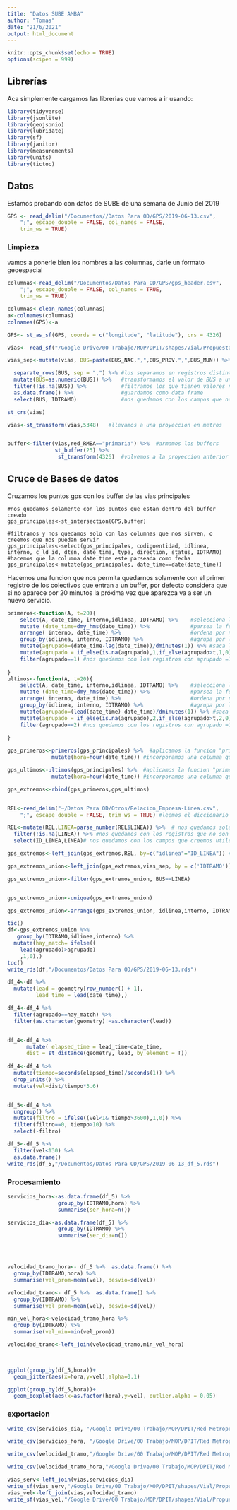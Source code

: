 ---
title: "Datos SUBE AMBA"
author: "Tomas"
date: "21/6/2021"
output: html_document
---

```{r setup, include=FALSE}
knitr::opts_chunk$set(echo = TRUE)
options(scipen = 999)
```

## Librerías

Aca simplemente cargamos las librerias que vamos a ir usando:

```{r librerias}
library(tidyverse)
library(jsonlite)
library(geojsonio)
library(lubridate)
library(sf)
library(janitor)
library(measurements)
library(units)
library(tictoc)
```

## Datos

Estamos probando con datos de SUBE de una semana de Junio del 2019
```{r datos, include=FALSE}
GPS <- read_delim("/Documentos//Datos Para OD/GPS/2019-06-13.csv", 
    ";", escape_double = FALSE, col_names = FALSE, 
    trim_ws = TRUE)


```

### Limpieza
vamos a ponerle bien los nombres a las columnas, 
darle un formato geoespacial

```{r limpiieza_datos message=FALSE, warning=FALSE, include=FALSE}
columnas<-read_delim("/Documentos/Datos Para OD/GPS/gps_header.csv", 
    ";", escape_double = FALSE, col_names = TRUE, 
    trim_ws = TRUE)

columnas<-clean_names(columnas)
a<-colnames(columnas)
colnames(GPS)<-a

GPS<- st_as_sf(GPS, coords = c("longitude", "latitude"), crs = 4326)
```

```{r Vias principales}
vias<- read_sf("/Google Drive/00 Trabajo/MOP/DPIT/shapes/Vial/Propuesta Primaria/RED_PRIMARIA_TRAMOS_/RED_PRIMARIA_TRAMOS_.shp")

vias_sep<-mutate(vias, BUS=paste(BUS_NAC,",",BUS_PROV,",",BUS_MUN)) %>% #agrupamos en un solo campo todos los buses

  separate_rows(BUS, sep = ",") %>% #los separamos en registros distintos 
  mutate(BUS=as.numeric(BUS)) %>%   #transformamos el valor de BUS a un numero
  filter(!is.na(BUS)) %>%           #filtramos los que tienen valores nulos
  as.data.frame() %>%               #guardamos como data frame
  select(BUS, IDTRAMO)              #nos quedamos con los campos que nos interesan.

st_crs(vias)

vias<-st_transform(vias,5348)   #llevamos a una proyeccion en metros


buffer<-filter(vias,red_RMBA=="primaria") %>%  #armamos los buffers
               st_buffer(25) %>% 
                st_transform(4326)  #volvemos a la proyeccion anterior

```

## Cruce de Bases de datos

Cruzamos los puntos gps con los buffer de las vias principales

```{cruce-bases r}
#nos quedamos solamente con los puntos que estan dentro del buffer creado
gps_principales<-st_intersection(GPS,buffer)

#filtramos y nos quedamos solo con las columnas que nos sirven, o creemos que nos puedan servir
gps_principales<-select(gps_principales, codigoentidad, idlinea, interno, c_ld_id, dtsn, date_time, type, direction, status, IDTRAMO)
#hacemos que la columna date time este parseada como fecha 
gps_principales<-mutate(gps_principales, date_time==date(date_time))
```
Hacemos una funcion que nos permita quedarnos solamente con el primer registro de los colectivos que entran a un buffer, por defecto considera que si no aparece por 20 minutos la próxima vez que aparezca va a ser un nuevo servicio.

```{r funciones}

primeros<-function(A, t=20){
    select(A, date_time, interno,idlinea, IDTRAMO) %>%    #selecciona las columnas que vamos a usar
    mutate (date_time=dmy_hms(date_time)) %>%             #parsea la fecha de manera correcta
    arrange( interno, date_time) %>%                      #ordena por numero de interno y por fecha
    group_by(idlinea, interno, IDTRAMO) %>%               #agrupa por linea, interno y tramo
    mutate(agrupado=(date_time-lag(date_time))/dminutes(1)) %>% #saca la diferencia de tiempo con el registro anterior y lo pone en minutos
    mutate(agrupado = if_else(is.na(agrupado),1,if_else(agrupado>t,1,0))) %>%  #si no hay registro anterior o la diferencia es mayor a t (20 min) asigna a la columna agrupado un 1 sino deja un 0
    filter(agrupado==1) #nos quedamos con los registros con agrupado =1
  
}
ultimos<-function(A, t=20){
    select(A, date_time, interno,idlinea, IDTRAMO) %>%    #selecciona las columnas que vamos a usar
    mutate (date_time=dmy_hms(date_time)) %>%             #parsea la fecha de manera correcta
    arrange( interno, date_time) %>%                      #ordena por numero de interno y por fecha
    group_by(idlinea, interno, IDTRAMO) %>%               #agrupa por linea, interno y tramo
    mutate(agrupado=(lead(date_time)-date_time)/dminutes(1)) %>% #saca la diferencia de tiempo con el registro anterior y lo pone en minutos
    mutate(agrupado = if_else(is.na(agrupado),2,if_else(agrupado>t,2,0))) %>%  #si no hay registro anterior o la diferencia es mayor a t (20 min) asigna a la columna agrupado un 1 sino deja un 0
    filter(agrupado==2) #nos quedamos con los registros con agrupado =1
  
}


```

```{r}
gps_primeros<-primeros(gps_principales) %>%  #aplicamos la funcion "primeros"
              mutate(hora=hour(date_time)) #incorporamos una columna que es 

gps_ultimos<-ultimos(gps_principales) %>%  #aplicamos la funcion "primeros"
              mutate(hora=hour(date_time)) #incorporamos una columna que es la hora 

gps_extremos<-rbind(gps_primeros,gps_ultimos)


REL<-read_delim("~/Datos Para OD/Otros/Relacion_Empresa-Linea.csv", 
    ";", escape_double = FALSE, trim_ws = TRUE) #leemos el diccionario que vincula id_linea con numero de linea 

REL<-mutate(REL,LINEA=parse_number(REL$LINEA)) %>%  # nos quedamos solamente con la parte numérica del campo linea
  filter(!is.na(LINEA)) %>% #nos quedamos con los registros que no son nulos
  select(ID_LINEA,LINEA)# nos quedamos con los campos que creemos utiles

gps_extremos<-left_join(gps_extremos,REL, by=c("idlinea"="ID_LINEA")) # a todos los puntos gps le incorporamos el numero de linea correspondiente con un left join.

gps_extremos_union<-left_join(gps_extremos,vias_sep, by = c('IDTRAMO')) # Aca lo complicado unimos todos los puntos gps de un tramo con las posibles lineas del tramo, luego comparamos el campo BUS del tramos con el campo Linea del gps, si son el mismo me lo quedo. 

gps_extremos_union<-filter(gps_extremos_union, BUS==LINEA)


gps_extremos_union<-unique(gps_extremos_union) 

gps_extremos_union<-arrange(gps_extremos_union, idlinea,interno, IDTRAMO, date_time) %>% ungroup()


```

```{r}
tic()
df<-gps_extremos_union %>%
   group_by(IDTRAMO,idlinea,interno) %>% 
  mutate(hay_match= ifelse((
    lead(agrupado)>agrupado) 
    ,1,0),)
toc()
write_rds(df,"/Documentos/Datos Para OD/GPS/2019-06-13.rds")

df_4<-df %>% 
  mutate(lead = geometry[row_number() + 1],
         lead_time = lead(date_time),)

df_4<-df_4 %>%
  filter(agrupado==hay_match) %>% 
  filter(as.character(geometry)!=as.character(lead)) 


df_4<-df_4 %>%
      mutate( elapsed_time = lead_time-date_time,
      dist = st_distance(geometry, lead, by_element = T))
    
df_4<-df_4 %>%
  mutate(tiempo=seconds(elapsed_time)/seconds(1)) %>% 
  drop_units() %>% 
  mutate(vel=dist/tiempo*3.6)


df_5<-df_4 %>% 
  ungroup() %>% 
  mutate(filtro = ifelse((vel<1& tiempo>3600),1,0)) %>%  
  filter(filtro==0, tiempo>10) %>% 
  select(-filtro)

df_5<-df_5 %>% 
  filter(vel<130) %>% 
  as.data.frame()
write_rds(df_5,"/Documentos/Datos Para OD/GPS/2019-06-13_df_5.rds")
```


### Procesamiento


```{r}
servicios_hora<-as.data.frame(df_5) %>% 
                group_by(IDTRAMO,hora) %>% 
                summarise(ser_hora=n())

servicios_dia<-as.data.frame(df_5) %>% 
                group_by(IDTRAMO) %>% 
                summarise(ser_dia=n())




velocidad_tramo_hora<- df_5 %>%  as.data.frame() %>% 
  group_by(IDTRAMO,hora) %>% 
  summarise(vel_prom=mean(vel), desvio=sd(vel))

velocidad_tramo<- df_5 %>%  as.data.frame() %>% 
  group_by(IDTRAMO) %>% 
  summarise(vel_prom=mean(vel), desvio=sd(vel))

min_vel_hora<-velocidad_tramo_hora %>%
  group_by(IDTRAMO) %>% 
  summarise(vel_min=min(vel_prom))

velocidad_tramo<-left_join(velocidad_tramo,min_vel_hora)
  

```
```{r}

```
```{r}
ggplot(group_by(df_5,hora))+
  geom_jitter(aes(x=hora,y=vel),alpha=0.1)
```
```{r}
ggplot(group_by(df_5,hora))+
  geom_boxplot(aes(x=as.factor(hora),y=vel), outlier.alpha = 0.05)
```

### exportacion

```{r}

write_csv(servicios_dia, "/Google Drive/00 Trabajo/MOP/DPIT/Red Metropolitana de infra/ser_dia_tramos.csv")

write_csv(servicios_hora, "/Google Drive/00 Trabajo/MOP/DPIT/Red Metropolitana de infra/ser_hora_tramos.csv")

write_csv(velocidad_tramo,"/Google Drive/00 Trabajo/MOP/DPIT/Red Metropolitana de infra/Velocidad/vel_tramos2019_06_13.csv" )

write_csv(velocidad_tramo_hora,"/Google Drive/00 Trabajo/MOP/DPIT/Red Metropolitana de infra/Velocidad/ vel_tramos_hora2019_06_13.csv" )

vias_serv<-left_join(vias,servicios_dia)
write_sf(vias_serv,"/Google Drive/00 Trabajo/MOP/DPIT/shapes/Vial/Propuesta Primaria/PRIMARIA_TRAMOS_BUSES_/primaria_tramos_servicios.geojson")
vias_vel<-left_join(vias,velocidad_tramo)
write_sf(vias_vel,"/Google Drive/00 Trabajo/MOP/DPIT/shapes/Vial/Propuesta Primaria/primaria_tramos_vel.geojson")

```